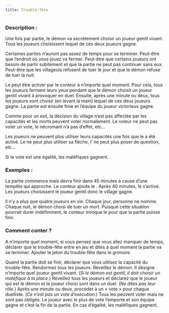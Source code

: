 ```yaml
---
title: Trouble-fête
---
```



<Role TROUBLE_FETE header />

### Description :

Une fois par partie, le démon va secrètement choisir un joueur gentil vivant. Tous les joueurs choisissent lequel de ces deux joueurs gagne. 

Certaines parties n’auront pas assez de temps pour se terminer. Peut-être que l’endroit où vous jouez va fermer. Peut-être que certains joueurs ont besoin de partir subitement et que la partie ne peut pas continuer sans eux. Peut-être que les villageois refusent de tuer le jour et que le démon refuse de tuer la nuit. 

Le <Role TROUBLE_FETE /> peut être activer par le conteur à n’importe quel moment. Pour cela, tous les joueurs ferment leurs yeux pendant que le démon choisit un joueur gentil vivant à provoquer en duel. Ensuite, après une minute ou deux, tous les joueurs vont choisir (en levant la main) lequel de ces deux joueurs gagne. La partie est ensuite finie et l’équipe du joueur victorieux gagne.

Comme pour un exil, la décision du village n’est pas affectée par les capacités et les morts peuvent voter normalement. Le voleur ne peut pas voler un vote, le nécromant n’a pas d’effet, etc…

Les joueurs ne peuvent plus utiliser leurs capacités une fois que le <Role TROUBLE_FETE /> a été activé. Le <Role MERCENAIRE /> ne peut plus utiliser sa flèche, l’<Role ARTISTE /> ne peut plus poser de question, etc…

Si le vote est une égalité, les maléfiques gagnent.


### Exemples :

La partie commence mais devra finir dans 45 minutes à cause d’une tempête qui approche. Le conteur ajoute le <Role TROUBLE_FETE />. Après 40 minutes, le <Role TROUBLE_FETE /> s’active. Les joueurs choisissent le joueur gentil donc le village gagne.

Il n’y a plus que quatre joueurs en vie. Chaque jour, personne ne nomine. Chaque nuit, le démon choisi de tuer un mort. Puisque cette situation pourrait durer indéfiniment, le conteur invoque le <Role TROUBLE_FETE /> pour que la partie puisse finir. 


### Comment conter ?

A n’importe quel moment, si vous pensez que vous allez manquer de temps, déclarer que le trouble-fête entre en jeu et dites à quel moment la partie va se terminer. Ajouter le jeton du trouble-fête dans le grimoire.

Quand la partie doit se finir, déclarer que vous utilisez la capacité du trouble-fête. Rendormez tous les joueurs. Réveillez le démon. Il désigne n’importe quel joueur gentil vivant. (_Si le démon est gentil, il doit choisir un maléfique à la place._) Réveillez tous les joueurs et déclarez que le joueur qui est le démon et le joueur choisi sont dans un duel. (_Ne dites pas leur rôle._) Après une minute ou deux, procéder à un « vote » pour chaque duelliste. (_Ce n’est pas un vote d’exécution._) Tous les peuvent voter mais ne sont pas obligés. Le joueur avec le plus de vote l’emporte et son équipe gagne et c’est la fin de la partie. En cas d’égalité, les maléfiques gagnent.

